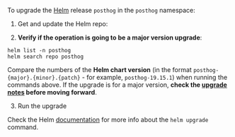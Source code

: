 
To upgrade the [Helm](https://helm.sh/) release `posthog` in the `posthog` namespace:

1. Get and update the Helm repo:

<CommandHelmGetRepoSnippet />

2. **Verify if the operation is going to be a major version upgrade**:

```shell
helm list -n posthog
helm search repo posthog
```
Compare the numbers of the **Helm chart version** (in the format `posthog-{major}.{minor}.{patch}` - for example, `posthog-19.15.1`) when running the commands above. If the upgrade is for a major version, **check the [upgrade notes](/docs/self-host/deploy/upgrade-notes) before moving forward**.

3. Run the upgrade

<CommandHelmUpgradeSnippet />

Check the Helm [documentation](https://helm.sh/docs/helm/helm_upgrade/) for more info about the `helm upgrade` command.
